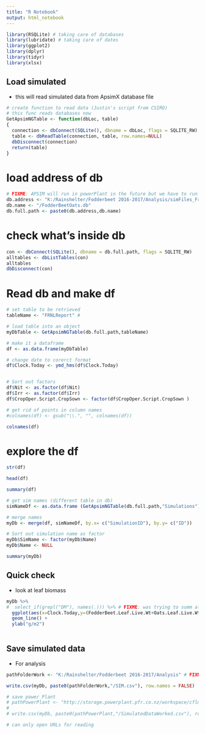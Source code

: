 ```yaml
---
title: "R Notebook"
output: html_notebook
---
```


```r
library(RSQLite) # taking care of databases
library(lubridate) # taking care of dates
library(ggplot2)
library(dplyr)
library(tidyr)
library(xlsx)
```

## Load simulated

- this will read simulated data from ApsimX database file

```r
# create function to read data (Justin's script from CSIRO)
# this func reads databases now
GetApsimNGTable <- function(dbLoc, table) 
{
  connection <- dbConnect(SQLite(), dbname = dbLoc, flags = SQLITE_RW)
  table <- dbReadTable(connection, table, row.names=NULL)
  dbDisconnect(connection)
  return(table)
}
```

# load address of db
```r
# FIXME: APSIM will run in powerPlant in the future but we have to run locally at the moment
db.address <- "K:/Rainshelter/Fodderbeet 2016-2017/Analysis/simFiles_FromAPSIM"
db.name <- "/FodderBeetOats.db"
db.full.path <- paste0(db.address,db.name)
```

# check what's inside db
```r
con <- dbConnect(SQLite(), dbname = db.full.path, flags = SQLITE_RW)
alltables <- dbListTables(con)
alltables
dbDisconnect(con)
```

# Read db and make df

```r

# set table to be retrieved
tableName <- "FRNLReport" # 

# load table into an object
myDbTable <- GetApsimNGTable(db.full.path,tableName)

# make it a dataframe
df <- as.data.frame(myDbTable)

# change date to corerct format 
df$Clock.Today <- ymd_hms(df$Clock.Today)


# Sort out factors
df$Nit <- as.factor(df$Nit)
df$Irr <- as.factor(df$Irr)
df$CropOper.Script.CropSown <- factor(df$CropOper.Script.CropSown )

# get rid of points in column names
#colnames(df) <- gsub("\\.", "", colnames(df))

colnames(df)
```

# explore the df
```r
str(df)
```

```r
head(df)
```

```r
summary(df)


```


```r


# get sim names (different table in db)
simNameDf <- as.data.frame (GetApsimNGTable(db.full.path,"Simulations"))

# merge names
myDb <- merge(df, simNameDf, by.x= c("SimulationID"), by.y= c("ID")) 

# Sort out simulation name as factor
myDb$SimName <- factor(myDb$Name)
myDb$Name <- NULL

summary(myDb)
```
## Quick check

- look at leaf biomass

```r
myDb %>%
#  select_if(grepl("DM"), names(.))) %>% # FIXME: was trying to summ all biomass variables
  ggplot(aes(x=Clock.Today,y=(FodderBeet.Leaf.Live.Wt+Oats.Leaf.Live.Wt),colour=Irr, linetype=Nit)) +
  geom_line() +
  ylab("g/m2")
  
```

## Save simulated data

- For analysis
```r
pathFolderWork <- "K:/Rainshelter/Fodderbeet 2016-2017/Analysis" # FIXME: Send to powerPlant or need to run APSIM-X there?

write.csv(myDb, paste0(pathFolderWork,"/SIM.csv"), row.names = FALSE) 
```

```r
# save power Plant
# pathPowerPlant <- "http://storage.powerplant.pfr.co.nz/workspace/cflmss/MultiCropRotation_APSIM_X/Fodderbeet2016_2017/"
# 
# write.csv(myDb, paste0(pathPowerPlant,"/SimulatedDataWorked.csv"), row.names = FALSE)

# can only open URLs for reading
```

